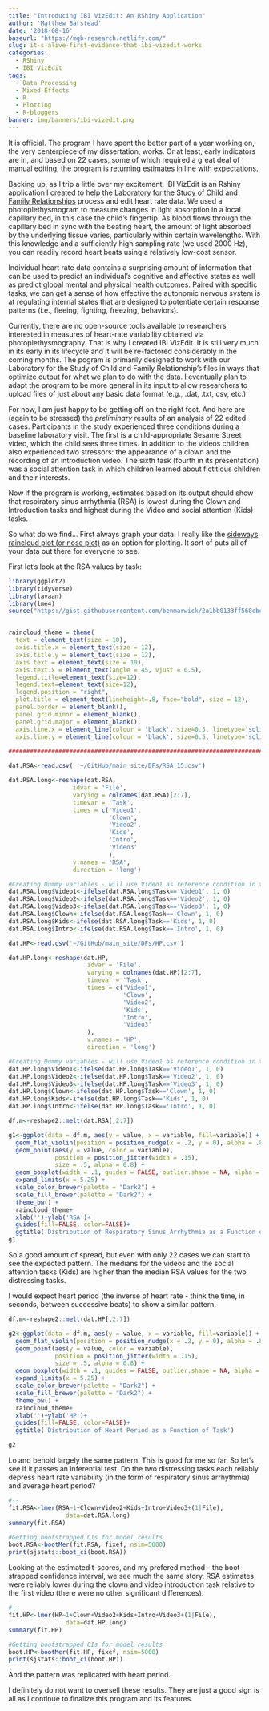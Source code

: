```yaml
---
title: "Introducing IBI VizEdit: An RShiny Application"
author: 'Matthew Barstead'
date: '2018-08-16'
baseurl: "https://mgb-research.netlify.com/"
slug: it-s-alive-first-evidence-that-ibi-vizedit-works
categories:
  - RShiny
  - IBI VizEdit
tags:
  - Data Processing
  - Mixed-Effects
  - R
  - Plotting
  - R-bloggers
banner: img/banners/ibi-vizedit.png
---
```


It is official. The program I have spent the better part of a year working on, the very centerpiece of my dissertation, works. Or at least, early indicators are in, and based on 22 cases, some of which required a great deal of manual editing, the program is returning estimates in line with expectations. 

Backing up, as I trip a little over my excitement, IBI VizEdit is an Rshiny application I created to help the [Laboratory for the Study of Child and Family Relationships](https://www.umdrubinlab.com/) process and edit heart rate data. We used a photoplethysmogram to measure changes in light absorption in a local capillary bed, in this case the child's fingertip. As blood flows through the capillary bed in sync with the beating heart, the amount of light absorbed by the underlying tissue varies, particularly within certain wavelengths. With this knowledge and a sufficiently high sampling rate (we used 2000 Hz), you can readily record heart beats using a relatively low-cost sensor. 

Individual heart rate data contains a surprising amount of information that can be used to predict an individual's cognitive and affective states as well as predict global mental and physical health outcomes. Paired with specific tasks, we can get a sense of how effective the autonomic nervous system is at regulating internal states that are designed to potentiate certain response patterns (i.e., fleeing, fighting, freezing, behaviors). 

Currently, there are no open-source tools available to researchers interested in measures of heart-rate variability obtained via photoplethysmography. That is why I created IBI VizEdit. It is still very much in its early in its lifecycle and it will be re-factored considerably in the coming months. The pogram is primarily designed to work with our Laboratory for the Study of Child and Family Relationship's files in ways that optimize output for what we plan to do with the data. I eventually plan to adapt the program to be more general in its input to allow researchers to upload files of just about any basic data format (e.g., .dat, .txt, csv, etc.). 

For now, I am just happy to be getting off on the right foot. And here are (again to be stressed) the *preliminary* results of an analysis of 22 edited cases. Participants in the study experienced three conditions during a baseline laboratory visit. The first is a child-appropriate Sesame Street video, which the child sees three times. In addition to the videos children also experienced two stressors: the appearance of a clown and the recording of an introduction video. The sixth task (fourth in its presentation) was a social attention task in which children learned about fictitious children and their interests. 

Now if the program is working, estimates based on its output should show that respiratory sinus arrhythmia (RSA) is lowest during the Clown and Introduction tasks and highest during the Video and social attention (Kids) tasks. 

So what do we find... First always graph your data. I really like the [sideways raincloud plot (or nose plot)](https://micahallen.org/2018/03/15/introducing-raincloud-plots/) as an option for plotting. It sort of puts all of your data out there for everyone to see. 

First let's look at the RSA values by task: 
```r
library(ggplot2)
library(tidyverse)
library(lavaan)
library(lme4)
source("https://gist.githubusercontent.com/benmarwick/2a1bb0133ff568cbe28d/raw/fb53bd97121f7f9ce947837ef1a4c65a73bffb3f/geom_flat_violin.R")


raincloud_theme = theme(
  text = element_text(size = 10),
  axis.title.x = element_text(size = 12),
  axis.title.y = element_text(size = 12),
  axis.text = element_text(size = 10),
  axis.text.x = element_text(angle = 45, vjust = 0.5),
  legend.title=element_text(size=12),
  legend.text=element_text(size=12),
  legend.position = "right",
  plot.title = element_text(lineheight=.8, face="bold", size = 12),
  panel.border = element_blank(),
  panel.grid.minor = element_blank(),
  panel.grid.major = element_blank(),
  axis.line.x = element_line(colour = 'black', size=0.5, linetype='solid'),
  axis.line.y = element_line(colour = 'black', size=0.5, linetype='solid'))

#################################################################################################

dat.RSA<-read.csv( '~/GitHub/main_site/DFs/RSA_15.csv')

dat.RSA.long<-reshape(dat.RSA, 
                  idvar = 'File',
                  varying = colnames(dat.RSA)[2:7], 
                  timevar = 'Task', 
                  times = c('Video1', 
                            'Clown', 
                            'Video2', 
                            'Kids', 
                            'Intro', 
                            'Video3'
                            ),
                  v.names = 'RSA',
                  direction = 'long')

#Creating Dummy variables - will use Video1 as reference condition in the model. 
dat.RSA.long$Video1<-ifelse(dat.RSA.long$Task=='Video1', 1, 0)
dat.RSA.long$Video2<-ifelse(dat.RSA.long$Task=='Video2', 1, 0)
dat.RSA.long$Video3<-ifelse(dat.RSA.long$Task=='Video3', 1, 0)
dat.RSA.long$Clown<-ifelse(dat.RSA.long$Task=='Clown', 1, 0)
dat.RSA.long$Kids<-ifelse(dat.RSA.long$Task=='Kids', 1, 0)
dat.RSA.long$Intro<-ifelse(dat.RSA.long$Task=='Intro', 1, 0)

dat.HP<-read.csv('~/GitHub/main_site/DFs/HP.csv')

dat.HP.long<-reshape(dat.HP, 
                      idvar = 'File',
                      varying = colnames(dat.HP)[2:7], 
                      timevar = 'Task', 
                      times = c('Video1', 
                                'Clown', 
                                'Video2', 
                                'Kids', 
                                'Intro', 
                                'Video3'
                      ),
                      v.names = 'HP',
                      direction = 'long')

#Creating Dummy variables - will use Video1 as reference condition in the model. 
dat.HP.long$Video1<-ifelse(dat.HP.long$Task=='Video1', 1, 0)
dat.HP.long$Video2<-ifelse(dat.HP.long$Task=='Video2', 1, 0)
dat.HP.long$Video3<-ifelse(dat.HP.long$Task=='Video3', 1, 0)
dat.HP.long$Clown<-ifelse(dat.HP.long$Task=='Clown', 1, 0)
dat.HP.long$Kids<-ifelse(dat.HP.long$Task=='Kids', 1, 0)
dat.HP.long$Intro<-ifelse(dat.HP.long$Task=='Intro', 1, 0)
```

```r
df.m<-reshape2::melt(dat.RSA[,2:7])

g1<-ggplot(data = df.m, aes(y = value, x = variable, fill=variable)) +
  geom_flat_violin(position = position_nudge(x = .2, y = 0), alpha = .8) +
  geom_point(aes(y = value, color = variable), 
             position = position_jitter(width = .15), 
             size = .5, alpha = 0.8) +
  geom_boxplot(width = .1, guides = FALSE, outlier.shape = NA, alpha = 0.5) +
  expand_limits(x = 5.25) +
  scale_color_brewer(palette = "Dark2") +
  scale_fill_brewer(palette = "Dark2") +
  theme_bw() +
  raincloud_theme+
  xlab('')+ylab('RSA')+
  guides(fill=FALSE, color=FALSE)+
  ggtitle('Distribution of Respiratory Sinus Arrhythmia as a Function of Task')
g1
```

So a good amount of spread, but even with only 22 cases we can start to see the expected pattern. The medians for the videos and the social attention tasks (Kids) are higher than the median RSA values for the two distressing tasks. 

I would expect heart period (the inverse of heart rate - think the time, in seconds, between successive beats) to show a similar pattern.

```r
df.m<-reshape2::melt(dat.HP[,2:7])

g2<-ggplot(data = df.m, aes(y = value, x = variable, fill=variable)) +
  geom_flat_violin(position = position_nudge(x = .2, y = 0), alpha = .8) +
  geom_point(aes(y = value, color = variable), 
             position = position_jitter(width = .15), 
             size = .5, alpha = 0.8) +
  geom_boxplot(width = .1, guides = FALSE, outlier.shape = NA, alpha = 0.5) +
  expand_limits(x = 5.25) +
  scale_color_brewer(palette = "Dark2") +
  scale_fill_brewer(palette = "Dark2") +
  theme_bw() +
  raincloud_theme+
  xlab('')+ylab('HP')+
  guides(fill=FALSE, color=FALSE)+
  ggtitle('Distribution of Heart Period as a Function of Task')

g2
```

Lo and behold largely the same pattern. This is good for me so far. So let's see if it passes an inferential test. Do the two distressing tasks each reliably depress heart rate variability (in the form of respiratory sinus arrhythmia) and average heart period? 

```r
#--
fit.RSA<-lmer(RSA~1+Clown+Video2+Kids+Intro+Video3+(1|File), 
                data=dat.RSA.long)
summary(fit.RSA)

#Getting bootstrapped CIs for model results
boot.RSA<-bootMer(fit.RSA, fixef, nsim=5000)
print(sjstats::boot_ci(boot.RSA))
```

Looking at the estimated t-scores, and my prefered method - the boot-strapped confidence interval, we see much the same story. RSA estimates were reliably lower during the clown and video introduction task relative to the first video (there were no other significant differences). 

```r
#--
fit.HP<-lmer(HP~1+Clown+Video2+Kids+Intro+Video3+(1|File), 
                data=dat.HP.long)
summary(fit.HP)

#Getting bootstrapped CIs for model results
boot.HP<-bootMer(fit.HP, fixef, nsim=5000)
print(sjstats::boot_ci(boot.HP))
```

And the pattern was replicated with heart period. 

I definitely do not want to oversell these results. They are just a good sign is all as I continue to finalize this program and its features. 